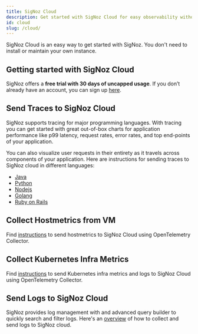 ```yaml
---
title: SigNoz Cloud
description: Get started with SigNoz Cloud for easy observability without installation. Learn how to send traces, hostmetrics, Kubernetes metrics, and logs for comprehensive monitoring.
id: cloud
slug: /cloud/
---
```


SigNoz Cloud is an easy way to get started with SigNoz. You don't need to install or maintain your own instance.

## Getting started with SigNoz Cloud

SigNoz offers a **free trial with 30 days of uncapped usage**. If you don’t already have an account, you can sign up [here](https://signoz.io/teams/).

## Send Traces to SigNoz Cloud

SigNoz supports tracing for major programming languages. With tracing you can get started with great out-of-box charts for application performance like p99 latency, request rates, error rates, and top end-points of your application.

You can also visualize user requests in their entirety as it travels across components of your application. Here are instructions for sending traces to SigNoz cloud in different languages:

- [Java](https://signoz.io/docs/instrumentation/java/#send-traces-to-signoz-cloud)
- [Python](https://signoz.io/docs/instrumentation/python/#send-traces-to-signoz-cloud)
- [Nodejs](https://signoz.io/docs/instrumentation/javascript/)
- [Golang](https://signoz.io/docs/instrumentation/golang/#send-traces-to-signoz-cloud)
- [Ruby on Rails](https://signoz.io/docs/instrumentation/ruby-on-rails/)

## Collect Hostmetrics from VM

Find [instructions](https://signoz.io/docs/userguide/hostmetrics/) to send hostmetrics to SigNoz Cloud using OpenTelemetry Collector.

## Collect Kubernetes Infra Metrics

Find [instructions](https://signoz.io/docs/tutorial/kubernetes-infra-metrics/) to send Kubernetes infra metrics and logs to SigNoz Cloud using OpenTelemetry Collector.

## Send Logs to SigNoz Cloud

SigNoz provides log management with and advanced query builder to quickly search and filter logs. Here's an [overview](https://signoz.io/docs/userguide/logs/#collecting-logs-in-signoz-cloud) of how to collect and send logs to SigNoz cloud.

